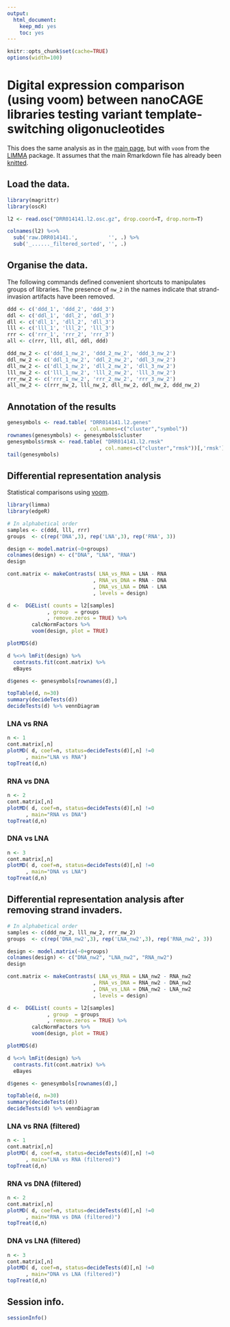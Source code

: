 ```yaml
---
output: 
  html_document: 
    keep_md: yes
    toc: yes
---
```


```r
knitr::opts_chunk$set(cache=TRUE)
options(width=100)
```

# Digital expression comparison (using voom) between nanoCAGE libraries testing variant template-switching oligonucleotides

This does the same analysis as in the [main page](../analysis.md), but with `voom` from the [LIMMA](https://www.bioconductor.org/packages/limma) package.  It assumes that the main Rmarkdown file has already been [knitted](http://yihui.name/knitr/).


## Load the data.

```r
library(magrittr)
library(oscR)

l2 <- read.osc("DRR014141.l2.osc.gz", drop.coord=T, drop.norm=T)

colnames(l2) %<>%
  sub('raw.DRR014141.',          '', .) %>%
  sub('_......_filtered_sorted', '', .)
```

## Organise the data.

The following commands defined convenient shortcuts to manipulates groups of
libraries. The presence of `nw_2` in the names indicate that strand-invasion
artifacts have been removed.

```r
ddd <- c('ddd_1', 'ddd_2', 'ddd_3')
ddl <- c('ddl_1', 'ddl_2', 'ddl_3')
dll <- c('dll_1', 'dll_2', 'dll_3')
lll <- c('lll_1', 'lll_2', 'lll_3')
rrr <- c('rrr_1', 'rrr_2', 'rrr_3')
all <- c(rrr, lll, dll, ddl, ddd)

ddd_nw_2 <- c('ddd_1_nw_2', 'ddd_2_nw_2', 'ddd_3_nw_2')
ddl_nw_2 <- c('ddl_1_nw_2', 'ddl_2_nw_2', 'ddl_3_nw_2')
dll_nw_2 <- c('dll_1_nw_2', 'dll_2_nw_2', 'dll_3_nw_2')
lll_nw_2 <- c('lll_1_nw_2', 'lll_2_nw_2', 'lll_3_nw_2')
rrr_nw_2 <- c('rrr_1_nw_2', 'rrr_2_nw_2', 'rrr_3_nw_2')
all_nw_2 <- c(rrr_nw_2, lll_nw_2, dll_nw_2, ddl_nw_2, ddd_nw_2)
```

## Annotation of the results

```r
genesymbols <- read.table( "DRR014141.l2.genes"
                         , col.names=c("cluster","symbol"))
rownames(genesymbols) <- genesymbols$cluster
genesymbols$rmsk <- read.table( "DRR014141.l2.rmsk"
                              , col.names=c("cluster","rmsk"))[,'rmsk']
tail(genesymbols)
```

## Differential representation analysis

Statistical comparisons using [voom](https://www.bioconductor.org/packages/release/limma).

```r
library(limma)
library(edgeR)

# In alphabetical order
samples <- c(ddd, lll, rrr)
groups  <- c(rep('DNA',3), rep('LNA',3), rep('RNA', 3))

design <- model.matrix(~0+groups)
colnames(design) <- c("DNA", "LNA", "RNA")
design

cont.matrix <- makeContrasts( LNA_vs_RNA = LNA - RNA
                            , RNA_vs_DNA = RNA - DNA
                            , DNA_vs_LNA = DNA - LNA
                            , levels = design)

d <-  DGEList( counts = l2[samples]
             , group  = groups
             , remove.zeros = TRUE) %>%
        calcNormFactors %>%
        voom(design, plot = TRUE)

plotMDS(d)

d %<>% lmFit(design) %>%
  contrasts.fit(cont.matrix) %>%
  eBayes

d$genes <- genesymbols[rownames(d),]

topTable(d, n=30)
summary(decideTests(d))
decideTests(d) %>% vennDiagram
```

### LNA vs RNA

```r
n <- 1
cont.matrix[,n]
plotMD( d, coef=n, status=decideTests(d)[,n] !=0
      , main="LNA vs RNA")
topTreat(d,n)
```


### RNA vs DNA

```r
n <- 2
cont.matrix[,n]
plotMD( d, coef=n, status=decideTests(d)[,n] !=0
      , main="RNA vs DNA")
topTreat(d,n)
```


### DNA vs LNA

```r
n <- 3
cont.matrix[,n]
plotMD( d, coef=n, status=decideTests(d)[,n] !=0
      , main="DNA vs LNA")
topTreat(d,n)
```

## Differential representation analysis after removing strand invaders.

```r

# In alphabetical order
samples <- c(ddd_nw_2, lll_nw_2, rrr_nw_2)
groups  <- c(rep('DNA_nw2',3), rep('LNA_nw2',3), rep('RNA_nw2', 3))

design <- model.matrix(~0+groups)
colnames(design) <- c("DNA_nw2", "LNA_nw2", "RNA_nw2")
design

cont.matrix <- makeContrasts( LNA_vs_RNA = LNA_nw2 - RNA_nw2
                            , RNA_vs_DNA = RNA_nw2 - DNA_nw2
                            , DNA_vs_LNA = DNA_nw2 - LNA_nw2
                            , levels = design)

d <-  DGEList( counts = l2[samples]
             , group  = groups
             , remove.zeros = TRUE) %>%
        calcNormFactors %>%
        voom(design, plot = TRUE)

plotMDS(d)

d %<>% lmFit(design) %>%
  contrasts.fit(cont.matrix) %>%
  eBayes

d$genes <- genesymbols[rownames(d),]

topTable(d, n=30)
summary(decideTests(d))
decideTests(d) %>% vennDiagram
```

### LNA vs RNA (filtered)

```r
n <- 1
cont.matrix[,n]
plotMD( d, coef=n, status=decideTests(d)[,n] !=0
      , main="LNA vs RNA (filtered)")
topTreat(d,n)
```

### RNA vs DNA (filtered)

```r
n <- 2
cont.matrix[,n]
plotMD( d, coef=n, status=decideTests(d)[,n] !=0
      , main="RNA vs DNA (filtered)")
topTreat(d,n)
```


### DNA vs LNA (filtered)

```r
n <- 3
cont.matrix[,n]
plotMD( d, coef=n, status=decideTests(d)[,n] !=0
      , main="DNA vs LNA (filtered)")
topTreat(d,n)
```

## Session info.

```r
sessionInfo()
```
